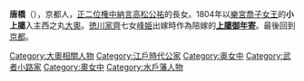 {{unreferenced|time=2020-01-02}}
{{expand japanese|time=2020-01-02}}
'''唐橋'''（{{bd|？||？|}}），京都人，[[正二位|正二位]][[権中納言|権中納言]][[高松公祐|高松公祐]]的長女。1804年以[[樂宮喬子女王|樂宮喬子女王]]的'''小上臈'''入主西之丸[[大奧|大奧]]。[[徳川家齊|徳川家齊]]七女[[峰姫|峰姫]]出嫁時作為陪嫁的'''[[上臈御年寄|上臈御年寄]]'''。最後回到[[京都|京都]]。

{{DEFAULTSORT:Karahashi}}
[[Category:大奧相關人物|Category:大奧相關人物]]
[[Category:江戶時代公家|Category:江戶時代公家]]
[[Category:奥女中|Category:奥女中]]
[[Category:武者小路家|Category:武者小路家]]
[[Category:奧女中|Category:奧女中]]
[[Category:水戶藩人物|Category:水戶藩人物]]
{{japan-bio-stub}}
{{Japanese-history-stub}}